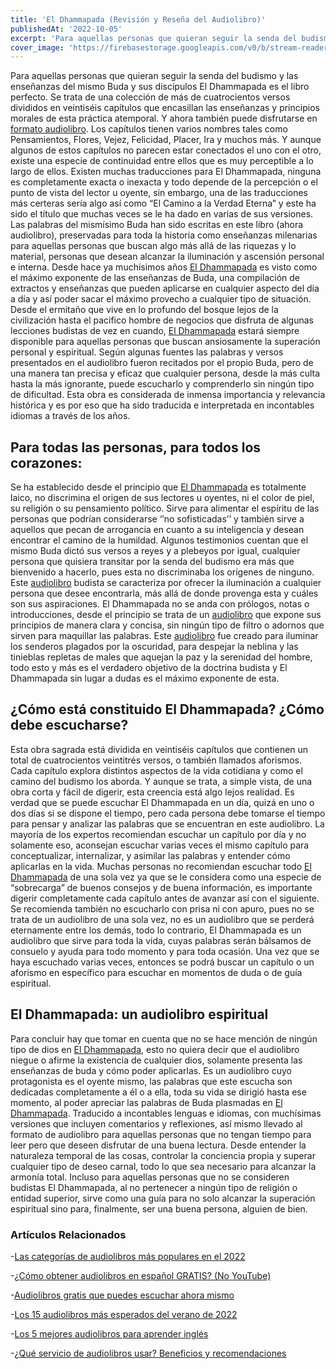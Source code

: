 ```yaml
---
title: 'El Dhammapada (Revisión y Reseña del Audiolibro)'
publishedAt: '2022-10-05'
excerpt: 'Para aquellas personas que quieran seguir la senda del budismo y las enseñanzas del mismo Buda y sus discípulos El Dhammapada es el libro perfecto. Se trata de una colección de más de cuatrocientos versos divididos en veintiséis capítulos que encasillan las enseñanzas y principios morales de esta práctica atemporal...'
cover_image: 'https://firebasestorage.googleapis.com/v0/b/stream-readers-prod.appspot.com/o/covers%2Fel-dhammapada-cuadrada.jpg?alt=media&token=0a4d01c2-e21f-492a-8669-da66a993481e'
---
```


Para aquellas personas que quieran seguir la senda del budismo y las enseñanzas del mismo Buda y sus discípulos El Dhammapada es el libro perfecto. Se trata de una colección de más de cuatrocientos versos divididos en veintiséis capítulos que encasillan las enseñanzas y principios morales de esta práctica atemporal. Y ahora también puede disfrutarse en [formato audiolibro](https://www.streamreaders.com/books/dhammapada).
Los capítulos tienen varios nombres tales como Pensamientos, Flores, Vejez, Felicidad, Placer, Ira y muchos más. Y aunque algunos de estos capítulos no parecen estar conectados el uno con el otro, existe una especie de continuidad entre ellos que es muy perceptible a lo largo de ellos. 
Existen muchas traducciones para El Dhammapada, ninguna es completamente exacta o inexacta y todo depende de la percepción o el punto de vista del lector u oyente, sin embargo, una de las traducciones más certeras sería algo así como “El Camino a la Verdad Eterna” y este ha sido el título que muchas veces se le ha dado en varias de sus versiones.
Las palabras del mismísimo Buda han sido escritas en este libro (ahora audiolibro), preservadas para toda la historia como enseñanzas milenarias para aquellas personas que buscan algo más allá de las riquezas y lo material, personas que desean alcanzar la iluminación y ascensión personal e interna. 
Desde hace ya muchísimos años [El Dhammapada](https://www.streamreaders.com/books/dhammapada)  es visto como el máximo exponente de las enseñanzas de Buda, una compilación de extractos y enseñanzas que pueden aplicarse en cualquier aspecto del día a día y así poder sacar el máximo provecho a cualquier tipo de situación.
Desde el ermitaño que vive en lo profundo del bosque lejos de la civilización hasta el pacifico hombre de negocios que disfruta de algunas lecciones budistas de vez en cuando, [El Dhammapada](https://www.streamreaders.com/books/dhammapada)   estará siempre disponible para  aquellas personas que buscan ansiosamente la superación personal y espiritual.
Según algunas fuentes las palabras y versos presentados en el audiolibro fueron recitados por el propio Buda, pero de una manera tan precisa y eficaz que cualquier persona, desde la más culta hasta la más ignorante, puede escucharlo y comprenderlo sin ningún tipo de dificultad.
Esta obra es considerada de inmensa importancia y relevancia histórica y es por eso que ha sido traducida e interpretada en incontables idiomas a través de los años. 

## Para todas las personas, para todos los corazones:
Se ha establecido desde el principio que [El Dhammapada](https://www.streamreaders.com/books/dhammapada)   es totalmente laico, no discrimina el origen de sus lectores u oyentes, ni el color de piel, su religión o su pensamiento político. 
Sirve para alimentar el espíritu de las personas que podrían considerarse ‘’no sofisticadas’’ y también sirve a aquellos que pecan de arrogancia en cuanto a su inteligencia y desean encontrar el camino de la humildad.
Algunos testimonios cuentan que el mismo Buda dictó sus versos a reyes y a plebeyos por igual, cualquier persona que quisiera transitar por la senda del budismo era más que bienvenido a hacerlo, pues esta no discriminaba los orígenes de ninguno. 
Este [audiolibro](https://www.streamreaders.com/blog/audiolibros-gratis) budista se caracteriza por ofrecer la iluminación a cualquier persona que desee encontrarla, más allá de donde provenga esta y cuáles son sus aspiraciones. 
El Dhammapada no se anda con prólogos, notas o introducciones, desde el principio se trata de un [audiolibro](https://www.streamreaders.com/blog/como-se-hace-un-audiolibro) que expone sus principios de manera clara y concisa, sin ningún tipo de filtro o adornos que sirven para maquillar las palabras.
Este [audiolibro](https://www.streamreaders.com/books/dhammapada) fue creado para iluminar los senderos plagados por la oscuridad, para despejar la neblina y las tinieblas repletas de males que aquejan la paz y la serenidad del hombre, todo esto y más es el verdadero objetivo de la doctrina budista y El Dhammapada sin lugar a dudas es el máximo exponente de esta.

## ¿Cómo está constituido El Dhammapada? ¿Cómo debe escucharse?
Esta obra sagrada está dividida en veintiséis capítulos que contienen un total de cuatrocientos veintitrés versos, o también llamados aforismos. Cada capítulo explora distintos aspectos de la vida cotidiana y como el camino del budismo los aborda.
Y aunque se trata, a simple vista, de una obra corta y fácil de digerir, esta creencia está algo lejos realidad. Es verdad que se puede escuchar El Dhammapada en un día, quizá en uno o dos días si se dispone el tiempo, pero cada persona debe tomarse el tiempo para pensar y analizar las palabras que se encuentran en este audiolibro. 
La mayoría de los expertos recomiendan escuchar un capítulo por día y no solamente eso, aconsejan escuchar varias veces el mismo capítulo para conceptualizar, internalizar, y asimilar las palabras y entender cómo aplicarlas en la vida.
Muchas personas no recomiendan escuchar todo [El Dhammapada](https://www.streamreaders.com/books/dhammapada)     de una sola vez ya que se le considera como una especie de “sobrecarga” de buenos consejos y de buena información, es importante digerir completamente cada capítulo antes de avanzar así con el siguiente.
Se recomienda también no escucharlo con prisa ni con apuro, pues no se trata de un audiolibro de una sola vez, no es un audiolibro que se perderá eternamente entre los demás, todo lo contrario, El Dhammapada es un audiolibro que sirve para toda la vida, cuyas palabras serán bálsamos de consuelo y ayuda para todo momento y para toda ocasión.
Una vez que se haya escuchado varias veces, entonces se podrá buscar un capítulo o un aforismo en específico para escuchar en momentos de duda o de guía espiritual.

## El Dhammapada: un audiolibro espiritual
Para concluir hay que tomar en cuenta que no se hace mención de ningún tipo de dios en [El Dhammapada](https://www.streamreaders.com/books/dhammapada), esto no quiera decir que el audiolibro niegue o afirme la existencia de cualquier dios, solamente presenta las enseñanzas de buda y cómo poder aplicarlas.
Es un audiolibro cuyo protagonista es el oyente mismo, las palabras que este escucha son dedicadas completamente a él o a ella, toda su vida se dirigió hasta ese momento, al poder apreciar las palabras de Buda plasmadas en [El Dhammapada](https://www.streamreaders.com/books/dhammapada).
Traducido a incontables lenguas e idiomas, con muchísimas versiones que incluyen comentarios y reflexiones, así mismo llevado al formato de audiolibro para aquellas personas que no tengan tiempo para leer pero que deseen disfrutar de una buena lectura.
Desde entender la naturaleza temporal de las cosas, controlar la conciencia propia y superar cualquier tipo de deseo carnal, todo lo que sea necesario para alcanzar la armonía total. 
Incluso para aquellas personas que no se consideren budistas El Dhammapada, al no pertenecer a ningún tipo de religión o entidad superior, sirve como una guía para no solo alcanzar la superación espiritual sino para, finalmente, ser una buena persona, alguien de bien.

### Artículos Relacionados

-[Las categorías de audiolibros más populares en el 2022](https://www.streamreaders.com/blog/categorias-de-audiolibros-mas-populares)

-[¿Cómo obtener audiolibros en español GRATIS? (No YouTube)](https://www.streamreaders.com/blog/como-obtener-audiolibros)

-[Audiolibros gratis que puedes escuchar ahora mismo](https://www.streamreaders.com/blog/audiolibros-gratis)

-[Los 15 audiolibros más esperados del verano de 2022](https://www.streamreaders.com/blog/los-15-audiolibros-mas-esperados)

-[Los 5 mejores audiolibros para aprender inglés](https://www.streamreaders.com/blog/los-5-mejores-audiolibros)

-[¿Qué servicio de audiolibros usar? Beneficios y recomendaciones](https://www.streamreaders.com/blog/que-servicio-de-audiolibros-usar)
